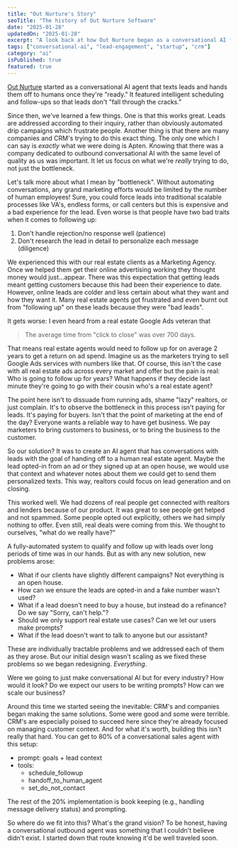 ```yaml
---
title: "Out Nurture's Story"
seoTitle: "The history of Out Nurture Software"
date: "2025-01-28"
updatedOn: "2025-01-28"
excerpt: "A look back at how Out Nurture began as a conversational AI for lead engagement, what we learned, and how the landscape has changed."
tags: ["conversational-ai", "lead-engagement", "startup", "crm"]
category: "ai"
isPublished: true
featured: true
---
```


[Out Nurture](https://outnurture.com) started as a conversational AI agent that texts leads and hands them off to humans once they're "ready." It featured intelligent scheduling and follow-ups so that leads don't "fall through the cracks."

Since then, we've learned a few things. One is that this works great. Leads are addressed according to their inquiry, rather than obviously automated drip campaigns which frustrate people. Another thing is that there are many companies and CRM's trying to do this exact thing. The only one which I can say is _exactly_ what we were doing is Apten. Knowing that there was a company dedicated to outbound conversational AI with the same level of quality as us was important. It let us focus on what we're _really_ trying to do, not just the bottleneck.

Let's talk more about what I mean by "bottleneck". Without automating conversations, any grand marketing efforts would be limited by the number of human employees! Sure, you could force leads into traditional scalable processes like VA's, endless forms, or call centers but this is expensive and a bad experience for the lead.
Even worse is that people have two bad traits when it comes to following up:

1. Don't handle rejection/no response well (patience)
2. Don't research the lead in detail to personalize each message (diligence)

We experienced this with our real estate clients as a Marketing Agency. Once we helped them get their online advertising working they thought money would just...appear. There was this expectation that getting leads meant getting customers because this had been their experience to date. However, online leads are colder and less certain about what they want and how they want it. Many real estate agents got frustrated and even burnt out from "following up" on these leads because they were "bad leads".

It gets worse: I even heard from a real estate Google Ads veteran that

> The average time from "click to close" was over 700 days.

That means real estate agents would need to follow up for on average 2 years to get a return on ad spend. Imagine us as the marketers trying to sell Google Ads services with numbers like that. Of course, this isn't the case with all real estate ads across every market and offer but the pain is real: Who is going to follow up for years? What happens if they decide last minute they're going to go with their cousin who's a real estate agent?

The point here isn't to dissuade from running ads, shame "lazy" realtors, or just complain. It's to observe the bottleneck in this process isn't paying for leads. It's paying for buyers. Isn't that the point of marketing at the end of the day? Everyone wants a reliable way to have get business. We pay marketers to bring customers to business, or to bring the business to the customer.

So our solution? It was to create an AI agent that has conversations with leads with the goal of handing off to a human real estate agent. Maybe the lead opted-in from an ad or they signed up at an open house, we would use that context and whatever notes about them we could get to send them personalized texts. This way, realtors could focus on lead generation and on closing.

This worked well. We had dozens of real people get connected with realtors and lenders because of our product. It was great to see people get helped and not spammed. Some people opted out explicitly, others we had simply nothing to offer. Even still, real deals were coming from this. We thought to ourselves, "what do we really have?"

A fully-automated system to qualify and follow up with leads over long periods of time was in our hands. But as with any new solution, new problems arose:

- What if our clients have slightly different campaigns? Not everything is an open house.
- How can we ensure the leads are opted-in and a fake number wasn't used?
- What if a lead doesn't need to buy a house, but instead do a refinance? Do we say "Sorry, can't help."?
- Should we only support real estate use cases? Can we let our users make prompts?
- What if the lead doesn't want to talk to anyone but our assistant?

These are individually tractable problems and we addressed each of them as they arose. But our initial design wasn't scaling as we fixed these problems so we began redesigning. _Everything_.

Were we going to just make conversational AI but for every industry? How would it look? Do we expect our users to be writing prompts? How can we scale our business?

Around this time we started seeing the inevitable: CRM's and companies began making the same solutions. Some were good and some were terrible. CRM's are especially poised to succeed here since they're already focused on managing customer context. And for what it's worth, building this isn't really that hard. You can get to 80% of a conversational sales agent with this setup:

- prompt: goals + lead context
- tools:
  - schedule_followup
  - handoff_to_human_agent
  - set_do_not_contact

The rest of the 20% implementation is book keeping (e.g., handling message delivery status) and prompting.

So where do we fit into this? What's the grand vision? To be honest, having a conversational outbound agent was something that I couldn't believe didn't exist. I started down that route knowing it'd be well traveled soon.
